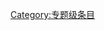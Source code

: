 {{emptycat}}
{{cat class|topic=足球|sort=足球|class=專題}}

{{CategoryTOC}}
[[Category:专题级条目|Category:专题级条目]]